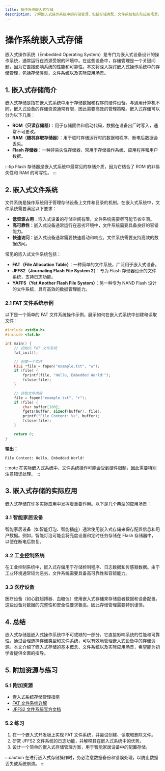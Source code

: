 ```yaml
---
title: 操作系统嵌入式存储
description: 了解嵌入式操作系统中的存储管理，包括存储类型、文件系统和实际应用场景。
---
```


# 操作系统嵌入式存储

嵌入式操作系统（Embedded Operating System）是专门为嵌入式设备设计的操作系统，通常运行在资源受限的环境中。在这些设备中，存储管理是一个关键问题，因为它直接影响系统的性能和可靠性。本文将深入探讨嵌入式操作系统中的存储管理，包括存储类型、文件系统以及实际应用场景。

## 1. 嵌入式存储简介

嵌入式存储是指在嵌入式系统中用于存储数据和程序的硬件设备。与通用计算机不同，嵌入式设备的存储资源通常有限，因此需要高效的管理策略。嵌入式存储可以分为以下几类：

- **ROM（只读存储器）**：用于存储固件和启动代码，数据在设备出厂时写入，通常不可更改。
- **RAM（随机存取存储器）**：用于临时存储运行时的数据和程序，断电后数据会丢失。
- **Flash 存储器**：一种非易失性存储器，常用于存储操作系统、应用程序和用户数据。

:::tip
Flash 存储器是嵌入式系统中最常见的存储介质，因为它结合了 ROM 的非易失性和 RAM 的可写性。
:::

## 2. 嵌入式文件系统

文件系统是操作系统用于管理存储设备上文件和目录的机制。在嵌入式系统中，文件系统需要满足以下要求：

- **低资源占用**：嵌入式设备的存储空间有限，文件系统需要尽可能节省空间。
- **高可靠性**：嵌入式设备通常运行在恶劣环境中，文件系统需要具备良好的容错能力。
- **快速访问**：嵌入式设备通常需要快速启动和响应，文件系统需要支持高效的数据访问。

常见的嵌入式文件系统包括：

- **FAT（File Allocation Table）**：一种简单的文件系统，广泛用于嵌入式设备。
- **JFFS2（Journaling Flash File System 2）**：专为 Flash 存储器设计的文件系统，支持日志功能。
- **YAFFS（Yet Another Flash File System）**：另一种专为 NAND Flash 设计的文件系统，具有高效的数据管理能力。

### 2.1 FAT 文件系统示例

以下是一个简单的 FAT 文件系统操作示例，展示如何在嵌入式系统中创建和读取文件：

```c
#include <stdio.h>
#include <fat.h>

int main() {
    // 初始化 FAT 文件系统
    fat_init();

    // 创建一个文件
    FILE *file = fopen("example.txt", "w");
    if (file) {
        fprintf(file, "Hello, Embedded World!");
        fclose(file);
    }

    // 读取文件内容
    file = fopen("example.txt", "r");
    if (file) {
        char buffer[100];
        fgets(buffer, sizeof(buffer), file);
        printf("File Content: %s", buffer);
        fclose(file);
    }

    return 0;
}
```

**输出：**
```
File Content: Hello, Embedded World!
```

:::note
在实际嵌入式系统中，文件系统操作可能会受到硬件限制，因此需要特别注意错误处理。
:::

## 3. 嵌入式存储的实际应用

嵌入式存储在许多实际应用中发挥着重要作用。以下是几个典型的应用场景：

### 3.1 智能家居设备

智能家居设备（如智能灯泡、智能插座）通常使用嵌入式存储来保存配置信息和用户数据。例如，智能灯泡可能会将亮度设置和定时任务存储在 Flash 存储器中，以便在断电后恢复。

### 3.2 工业控制系统

在工业控制系统中，嵌入式存储用于存储控制程序、日志数据和传感器数据。由于工业环境通常较为恶劣，文件系统需要具备高可靠性和容错能力。

### 3.3 医疗设备

医疗设备（如心脏起搏器、血糖仪）使用嵌入式存储来存储患者数据和设备配置。这些设备对数据的完整性和安全性要求极高，因此存储管理需要特别谨慎。

## 4. 总结

嵌入式存储是嵌入式操作系统中不可或缺的一部分，它直接影响系统的性能和可靠性。通过合理选择存储类型和文件系统，可以有效地管理嵌入式设备中的存储资源。本文介绍了嵌入式存储的基本概念、文件系统以及实际应用场景，希望能为初学者提供全面的指导。

## 5. 附加资源与练习

### 5.1 附加资源

- [嵌入式系统存储管理指南](https://example.com/embedded-storage-guide)
- [FAT 文件系统详解](https://example.com/fat-file-system)
- [JFFS2 文件系统官方文档](https://example.com/jffs2-docs)

### 5.2 练习

1. 在一个嵌入式开发板上实现 FAT 文件系统，并尝试创建、读取和删除文件。
2. 研究 JFFS2 文件系统的日志功能，并解释其在嵌入式系统中的优势。
3. 设计一个简单的嵌入式存储管理方案，用于智能家居设备中的配置存储。

:::caution
在进行嵌入式存储操作时，务必注意数据备份和错误处理，以防止数据丢失或系统崩溃。
:::
